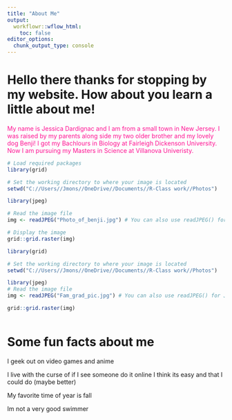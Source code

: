 ---
title: "About Me"
output:
  workflowr::wflow_html:
    toc: false
editor_options:
  chunk_output_type: console
---

# Hello there thanks for stopping by my website. How about you learn a little about me!


<span style="color:rgb(255, 20, 147);">My name is Jessica Dardignac and I am from a small town in New Jersey. I was raised by my parents along side my two older brother and my lovely dog Benji! I got my Bachlours in Biology at Fairleigh Dickenson University. Now I am pursuing my Masters in Science at Villanova Univeristy. 

```{r echo=FALSE}
# Load required packages
library(grid)

# Set the working directory to where your image is located
setwd("C://Users//Jmons//OneDrive//Documents//R-Class work//Photos")

library(jpeg)

# Read the image file
img <- readJPEG("Photo_of_benji.jpg") # You can also use readJPEG() for JPEG files or readTIFF() for TIFF files

# Display the image
grid::grid.raster(img)

```
```{r echo=FALSE}
library(grid)

# Set the working directory to where your image is located
setwd("C://Users//Jmons//OneDrive//Documents//R-Class work//Photos")

library(jpeg)
# Read the image file
img <- readJPEG("Fam_grad_pic.jpg") # You can also use readJPEG() for JPEG files or readTIFF() for TIFF files

grid::grid.raster(img)
```
```{r}

```


# Some fun facts about me

I geek out on video games and anime

I live with the curse of if I see someone do it online I think its easy and that I could do (maybe better)

My favorite time of year is fall

Im not a very good swimmer
